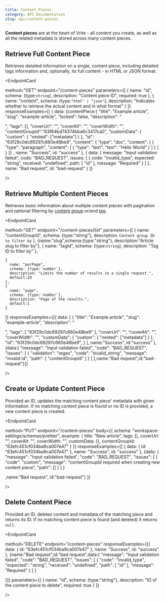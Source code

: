 ```yaml
---
title: Content Pieces
category: API Documentation
slug: api/content-pieces
---
```



**Content pieces** are at the heart of Vrite - all content you create, as well as all the related metadata is stored across many content pieces.

## Retrieve Full Content Piece

Retrieves detailed information on a single, content piece, including detailed tags information and, optionally, its full content - in HTML or JSON format.

<EndpointCard
  
  method="GET"
  endpoint="/content-pieces"
  parameters={[
    {
      name: "id",
      schema: {type:`string`},
      description: "Content piece ID",
      required: true
    },
    {
      name: "content",
      schema: {type:`"html" | "json"`},
      description: "Indicates whether to retrieve the actual content and in what format"
    }
  ]}
  responseExamples={[
    {
      data: {contentPiece:{
  "title": "Example article",
  "slug": "example-article",
  "locked": false,
  "description": "<p></p>",
  "tags": [],
  "coverUrl": "",
  "coverAlt": "",
  "coverWidth": "",
  "contentGroupId":"63f64bd74374bba6c3417ca0",
  "customData": {
    "custom": {
      "nested": ["metadata"]
    }
  },
  "id": "63f29c0dc69297c660e48be9",
  "content": {
    "type": "doc",
    "content": [
      {
        "type": "paragraph",
        "content": [
          {
            "type": "text",
            "text": "Hello World"
          }
        ]
      }
    ]
  }
}}
,
      name: "Success",
      id: "success"
    },
    { data: {
        message: "Input validation failed",
        code: "BAD_REQUEST",
        issues: [
          {
            code: "invalid_type",
            expected: "string",
            received: "undefined",
            path: [
              "id"
            ],
            message: "Required"
          }
        ]
      },
      name: "Bad request",
      id: "bad-request"
    }
]}

/>

## Retrieve Multiple Content Pieces

Retrieves basic information about multiple content pieces with pagination and optional filtering by [content group](/docs#using-api-content-groups) or/and [tag](/docs#using-api-tags).

<EndpointCard
  
  method="GET"
  endpoint="/content-pieces/list"
  parameters={[
    {
      name: "contentGroupId",
      schema: {type:"string"},
      description: `Content group ID to filter by`
    },
    {name:"slug",schema:{type:"string"}, description:"Article slug to filter by"},
    {
      name: "tagId",
      schema: {type:`string`},
      description: "Tag ID to filter by"
    },

    {
      name: "perPage",
      schema: {type:`number`},
      description: "Limits the number of results in a single request.",
      default:20
    },
    {
      name: "page",
      schema: {type:`number`},
      description: "Page of the results.",
      default:1
    }

]}
responseExamples={[{
data: [
{
"title": "Example article",
"slug": "example-article",
"description": "<p></p>",
"tags": [
"63f29c0dc69297c660e48be9"
],
"coverUrl": "",
"coverAlt": "",
"coverWidth": "",
"customData": {
"custom": {
"nested": ["metadata"]
}
},
"id": "63f29c0dc69297c660e48be9",
}
],
name:"Success",
id:"success"
},{data:{
"message": "Input validation failed",
"code": "BAD_REQUEST",
"issues": [
{
"validation": "regex",
"code": "invalid_string",
"message": "invalid id",
"path": [
"contentGroupId"
]
}
]
},name:"Bad request",id:"bad-request"}]}

/>

## Create or Update Content Piece

Provided an ID, updates the matching content piece' metadata with given information. If no matching content piece is found or
no ID is provided, a new content piece is created.

<EndpointCard
  
  method="PUT"
  endpoint="/content-pieces"
  body={{
    schema: "workspace-settings/schemas/prettier",
    example: {
      title: "New article",
      tags: [],
      coverUrl: "",
      coverAlt: "",
      coverWidth: "",
      customData: {},
      contentGroupId: "63efc451cf034ba9ca007e47"
    }
  }}
  responseExamples={[
    { data: { id: "63efc451cf034ba9ca007e47" }, name: "Success", id: "success" },
    {data: {
  "message": "Input validation failed",
  "code": "BAD_REQUEST",
  "issues": [
    {
      "code": "custom",
      "message": "contentGroupId required when creating new content piece",
      "path": []
    }
  ]
}

,name:"Bad request", id:"bad-request"}
]}

/>

## Delete Content Piece

Provided an ID, deletes content and metadata of the matching piece and returns its ID. If no matching content piece is found (and deleted)
it returns `null`.

<EndpointCard
  
  method="DELETE"
  endpoint="/content-pieces"
  responseExamples={[{ data: { id: "63efc451cf034ba9ca007e47" }, name: "Success", id: "success" }, {name:"Bad request",id:"bad request",data:{
  "message": "Input validation failed",
  "code": "BAD_REQUEST",
  "issues": [
    {
      "code": "invalid_type",
      "expected": "string",
      "received": "undefined",
      "path": [
        "id"
      ],
      "message": "Required"
    }
  ]
}

}]}
parameters={[
{ name: "id", schema: {type:"string"}, description: "ID of the content piece to delete", required: true }
]}

/>
